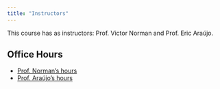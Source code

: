 ```yaml
---
title: "Instructors"
---
```


This course has as instructors: Prof. Victor Norman and Prof. Eric Araújo.

## Office Hours

<!-- - <a href="https://vtn2webpage.firebaseapp.com/home" target="_blank">Prof. Norman's hours</a>
- <a href="https://outlook.office365.com/calendar/published/c0bd07a3f1d64aaf9a74c91921ce7536@calvin.edu/79189cd730424803bceba861959c7e752179000899390454025/calendar.html" target="_blank">Prof. Araújo's hours</a> -->


-   [Prof. Norman's hours](https://vtn2webpage.firebaseapp.com/home){target="_blank"}
-   [Prof. Araújo's hours](https://outlook.office365.com/calendar/published/c0bd07a3f1d64aaf9a74c91921ce7536@calvin.edu/79189cd730424803bceba861959c7e752179000899390454025/calendar.html){target="_blank"}